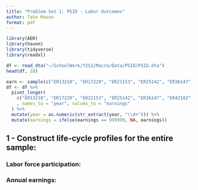 ```yaml
---
title: "Problem Set 1: PSID - Labor Outcomes"
author: Tate Mason
format: pdf
---
```


```r
library(AER)
library(haven)
library(tidyverse)
library(readxl)
```

```r
df <- read_dta("~/SchoolWork/Y2S1/Macro/Data/PSID/PSID.dta")
head(df, 10)
```

```r
earn <- sample(c("ER13218", "ER17229", "ER21153", "ER25142", "ER36147", "ER42182", "ER47495", "ER53195", "ER60210", "ER66211", "ER72211", "ER78216", "ER82199"), nrow(df), replace = TRUE)
df <- df %>%
  pivot_longer(
    c("ER13218", "ER17229", "ER21153", "ER25142", "ER36147", "ER42182", "ER47495", "ER53195", "ER60210", "ER66211", "ER72211", "ER78216", "ER82199")
    , names_to = "year", values_to = "earnings"
  ) %>%
  mutate(year = as.numeric(str_extract(year, "\\d+"))) %>%
  mutate(earnings = ifelse(earnings == 999999, NA, earnings))
```

## 1 - Construct life-cycle profiles for the entire sample:

### Labor force participation:

### Annual earnings:
```r
```
